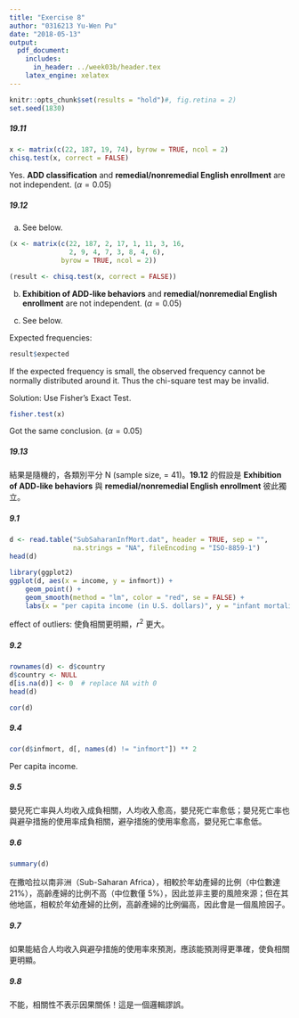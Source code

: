 ```yaml
---
title: "Exercise 8"
author: "0316213 Yu-Wen Pu"
date: "2018-05-13"
output:
  pdf_document:
    includes:
      in_header: ../week03b/header.tex
    latex_engine: xelatex
---
```


```r
knitr::opts_chunk$set(results = "hold")#, fig.retina = 2)
set.seed(1830)
```

##### 19.11

```r
x <- matrix(c(22, 187, 19, 74), byrow = TRUE, ncol = 2)
chisq.test(x, correct = FALSE)
```

Yes. **ADD classification** and **remedial/nonremedial English enrollment** are not independent. ($\alpha=0.05$)

##### 19.12

a) See below.

```r
(x <- matrix(c(22, 187, 2, 17, 1, 11, 3, 16,
               2, 9, 4, 7, 3, 8, 4, 6),
             byrow = TRUE, ncol = 2))
```

```r
(result <- chisq.test(x, correct = FALSE))
```

b) **Exhibition of ADD-like behaviors** and **remedial/nonremedial English enrollment** are not independent. ($\alpha=0.05$)

c) See below.

Expected frequencies:

```r
result$expected
```

If the expected frequency is small, the observed frequency cannot be normally distributed around it. Thus the chi-square test may be invalid.

Solution: Use Fisher's Exact Test.

```r
fisher.test(x)
```

Got the same conclusion. ($\alpha=0.05$)

##### 19.13

結果是隨機的，各類別平分 N (sample size, = 41)。**19.12** 的假設是 **Exhibition of ADD-like behaviors** 與 **remedial/nonremedial English enrollment** 彼此獨立。

##### 9.1

```r
d <- read.table("SubSaharanInfMort.dat", header = TRUE, sep = "",
                na.strings = "NA", fileEncoding = "ISO-8859-1")
head(d)
```

```r
library(ggplot2)
ggplot(d, aes(x = income, y = infmort)) +
    geom_point() +
    geom_smooth(method = "lm", color = "red", se = FALSE) +
    labs(x = "per capita income (in U.S. dollars)", y = "infant mortality")
```

effect of outliers: 使負相關更明顯，$r^2$ 更大。

##### 9.2

```r
rownames(d) <- d$country
d$country <- NULL
d[is.na(d)] <- 0  # replace NA with 0
head(d)
```

```r
cor(d)
```

##### 9.4

```r
cor(d$infmort, d[, names(d) != "infmort"]) ** 2
```

Per capita income.

##### 9.5

嬰兒死亡率與人均收入成負相關，人均收入愈高，嬰兒死亡率愈低；嬰兒死亡率也與避孕措施的使用率成負相關，避孕措施的使用率愈高，嬰兒死亡率愈低。

##### 9.6

```r
summary(d)
```

在撒哈拉以南非洲（Sub-Saharan Africa），相較於年幼產婦的比例（中位數達 $21\%$），高齡產婦的比例不高（中位數僅 $5\%$），因此並非主要的風險來源；但在其他地區，相較於年幼產婦的比例，高齡產婦的比例偏高，因此會是一個風險因子。

##### 9.7

如果能結合人均收入與避孕措施的使用率來預測，應該能預測得更準確，使負相關更明顯。

##### 9.8

不能，相關性不表示因果關係！這是一個邏輯謬誤。

